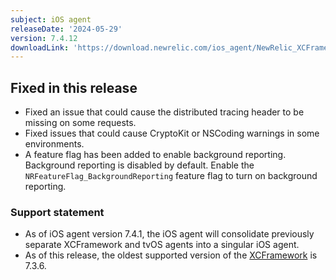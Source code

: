 ```yaml
---
subject: iOS agent
releaseDate: '2024-05-29'
version: 7.4.12
downloadLink: 'https://download.newrelic.com/ios_agent/NewRelic_XCFramework_Agent_7.4.12.zip'
---
```


## Fixed in this release

* Fixed an issue that could cause the distributed tracing header to be missing on some requests.
* Fixed issues that could cause CryptoKit or NSCoding warnings in some environments.
* A feature flag has been added to enable background reporting. Background reporting is disabled by default. Enable the `NRFeatureFlag_BackgroundReporting` feature flag to turn on background reporting.

### Support statement

* As of iOS agent version 7.4.1, the iOS agent will consolidate previously separate XCFramework and tvOS agents into a singular iOS agent.
* As of this release, the oldest supported version of the [XCFramework](/docs/release-notes/mobile-release-notes/ios-release-notes/xcframework-agent-736) is 7.3.6.
